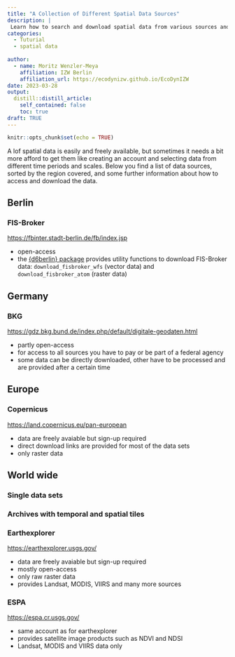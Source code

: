 ```yaml
---
title: "A Collection of Different Spatial Data Sources"
description: |
 Learn how to search and download spatial data from various sources and in different resolutions and scales.
categories:
  - Tuturial
  - spatial data
  
author:
  - name: Moritz Wenzler-Meya
    affiliation: IZW Berlin
    affiliation_url: https://ecodynizw.github.io/EcoDynIZW
date: 2023-03-28
output:
  distill::distill_article:
    self_contained: false
    toc: true
draft: TRUE
---
```


```r
knitr::opts_chunk$set(echo = TRUE)
```
A lof spatial data is easily and freely available, but sometimes it needs a bit more afford to get them like creating an account and selecting data from different time periods and scales. Below you find a list of data sources, sorted by the region covered, and some further information about how to access and download the data.

## Berlin

### FIS-Broker

[https://fbinter.stadt-berlin.de/fb/index.jsp](https://fbinter.stadt-berlin.de/fb/index.jsp)

- open-access
- the [{d6berlin} package](https://ecodynizw.github.io/posts/d6berlinpackage/) provides utility functions to download FIS-Broker data: `download_fisbroker_wfs` (vector data) and `download_fisbroker_atom` (raster data)


## Germany

### BKG

[https://gdz.bkg.bund.de/index.php/default/digitale-geodaten.html](https://gdz.bkg.bund.de/index.php/default/digitale-geodaten.html)

- partly open-access
- for access to all sources you have to pay or be part of a federal agency
- some data can be directly downloaded, other have to be processed and are provided after a certain time


## Europe

### Copernicus

[https://land.copernicus.eu/pan-european](https://land.copernicus.eu/pan-european)

- data are freely avaiable but sign-up required
- direct download links are provided for most of the data sets
- only raster data


## World wide

### Single data sets


### Archives with temporal and spatial tiles

### Earthexplorer

[https://earthexplorer.usgs.gov/](https://earthexplorer.usgs.gov/)

- data are freely avaiable but sign-up required
- mostly open-access
- only raw raster data
- provides Landsat, MODIS, VIIRS and many more sources

### ESPA

[https://espa.cr.usgs.gov/](https://espa.cr.usgs.gov/)

- same account as for earthexplorer
- provides satellite image products such as NDVI and NDSI
- Landsat, MODIS and VIIRS data only
